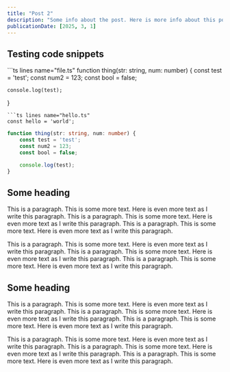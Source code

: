 ```yaml
---
title: "Post 2"
description: "Some info about the post. Here is more info about this post. Here is some extra info about the post as well."
publicationDate: [2025, 3, 1]
---
```


## Testing code snippets

<Tabs>
```ts lines name="file.ts"
function thing(str: string, num: number) {
	const test = 'test';
	const num2 = 123;
	const bool = false;

	console.log(test);
}
```
```ts lines name="hello.ts"
const hello = 'world';
```
</Tabs>

```ts name="file.ts"
function thing(str: string, num: number) {
	const test = 'test';
	const num2 = 123;
	const bool = false;

	console.log(test);
}
```

## Some heading

This is a paragraph. This is some more text. Here is even more text as I write this paragraph. This is a paragraph. This is some more text. Here is even more text as I write this paragraph. This is a paragraph. This is some more text. Here is even more text as I write this paragraph.

This is a paragraph. This is some more text. Here is even more text as I write this paragraph. This is a paragraph. This is some more text. Here is even more text as I write this paragraph. This is a paragraph. This is some more text. Here is even more text as I write this paragraph.

## Some heading

This is a paragraph. This is some more text. Here is even more text as I write this paragraph. This is a paragraph. This is some more text. Here is even more text as I write this paragraph. This is a paragraph. This is some more text. Here is even more text as I write this paragraph.

This is a paragraph. This is some more text. Here is even more text as I write this paragraph. This is a paragraph. This is some more text. Here is even more text as I write this paragraph. This is a paragraph. This is some more text. Here is even more text as I write this paragraph.

